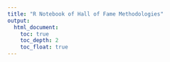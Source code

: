 ```yaml
---
title: "R Notebook of Hall of Fame Methodologies"
output:
  html_document:
    toc: true
    toc_depth: 2
    toc_float: true
---
```

